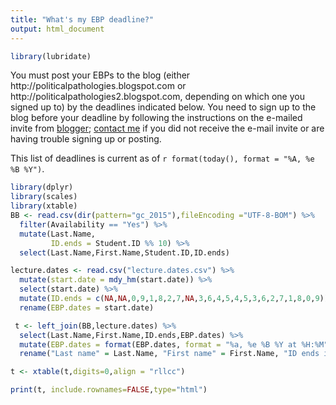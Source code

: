 ```yaml
---
title: "What's my EBP deadline?"
output: html_document
---
```

```r
library(lubridate)
```

You must post your EBPs to the blog (either http://politicalpathologies.blogspot.com or http://politicalpathologies2.blogspot.com, depending on which one you signed up to) by the deadlines indicated below. You need to sign up to the blog before your deadline by following the instructions on the e-mailed invite from [blogger](http://www.blogger.com); [contact me](mailto:xavier.marquez@vuw.ac.nz) if you did not receive the e-mail invite or are having trouble signing up or posting.

This list of deadlines is current as of `r format(today(), format = "%A, %e %B %Y")`. 

```r
library(dplyr)
library(scales)
library(xtable)
BB <- read.csv(dir(pattern="gc_2015"),fileEncoding ="UTF-8-BOM") %>% 
  filter(Availability == "Yes") %>%
  mutate(Last.Name, 
         ID.ends = Student.ID %% 10) %>%
  select(Last.Name,First.Name,Student.ID,ID.ends)

lecture.dates <- read.csv("lecture.dates.csv") %>% 
  mutate(start.date = mdy_hm(start.date)) %>%
  select(start.date) %>%
  mutate(ID.ends = c(NA,NA,0,9,1,8,2,7,NA,3,6,4,5,4,5,3,6,2,7,1,8,0,9)) %>%
  rename(EBP.dates = start.date)

 t <- left_join(BB,lecture.dates) %>% 
  select(Last.Name,First.Name,ID.ends,EBP.dates) %>%
  mutate(EBP.dates = format(EBP.dates, format = "%a, %e %B %Y at %H:%M")) %>% 
  rename("Last name" = Last.Name, "First name" = First.Name, "ID ends in" = ID.ends, "EBP deadlines" = EBP.dates) 

t <- xtable(t,digits=0,align = "rllcc")

print(t, include.rownames=FALSE,type="html")
```

